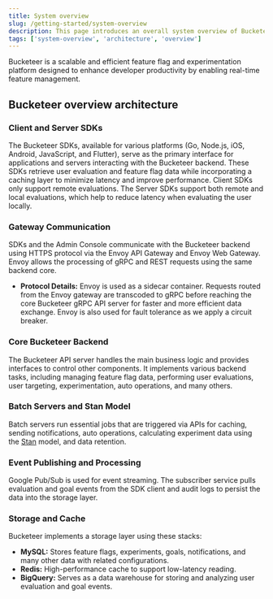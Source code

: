 ```yaml
---
title: System overview
slug: /getting-started/system-overview
description: This page introduces an overall system overview of Bucketeer.
tags: ['system-overview', 'architecture', 'overview']
---
```



Bucketeer is a scalable and efficient feature flag and experimentation platform designed to enhance developer productivity by enabling real-time feature management.

## Bucketeer overview architecture

<CenteredImg
    imgURL="img/getting-started/bucketeer-system-overview.png"
    alt="Bucketeer architecture"
    wSize="100%"
/>

### Client and Server SDKs

The Bucketeer SDKs, available for various platforms (Go, Node.js, iOS, Android, JavaScript, and Flutter), serve as the primary interface for applications and servers interacting with the Bucketeer backend. These SDKs retrieve user evaluation and feature flag data while incorporating a caching layer to minimize latency and improve performance.
Client SDKs only support remote evaluations. The Server SDKs support both remote and local evaluations, which help to reduce latency when evaluating the user locally.

### Gateway Communication

SDKs and the Admin Console communicate with the Bucketeer backend using HTTPS protocol via the Envoy API Gateway and Envoy Web Gateway. Envoy allows the processing of gRPC and REST requests using the same backend core.

- **Protocol Details:**
Envoy is used as a sidecar container. Requests routed from the Envoy gateway are transcoded to gRPC before reaching the core Bucketeer gRPC API server for faster and more efficient data exchange. Envoy is also used for fault tolerance as we apply a circuit breaker.

### Core Bucketeer Backend

The Bucketeer API server handles the main business logic and provides interfaces to control other components. It implements various backend tasks, including managing feature flag data, performing user evaluations, user targeting, experimentation, auto operations, and many others.

### Batch Servers and Stan Model

Batch servers run essential jobs that are triggered via APIs for caching, sending notifications, auto operations, calculating experiment data using the [Stan](https://mc-stan.org/) model, and data retention.

### Event Publishing and Processing

Google Pub/Sub is used for event streaming. The subscriber service pulls evaluation and goal events from the SDK client and audit logs to persist the data into the storage layer.

### Storage and Cache

Bucketeer implements a storage layer using these stacks:
- **MySQL:** Stores feature flags, experiments, goals, notifications, and many other data with related configurations.
- **Redis:** High-performance cache to support low-latency reading.
- **BigQuery:** Serves as a data warehouse for storing and analyzing user evaluation and goal events.